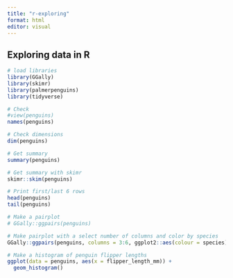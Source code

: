```yaml
---
title: "r-exploring"
format: html
editor: visual
---
```


## Exploring data in R

```r
# load libraries
library(GGally)
library(skimr)
library(palmerpenguins)
library(tidyverse)

# Check
#view(penguins)
names(penguins)

# Check dimensions
dim(penguins)

# Get summary
summary(penguins)

# Get summary with skimr
skimr::skim(penguins)

# Print first/last 6 rows
head(penguins)
tail(penguins)

# Make a pairplot
# GGally::ggpairs(penguins)

# Make pairplot with a select number of columns and color by species
GGally::ggpairs(penguins, columns = 3:6, ggplot2::aes(colour = species))

# Make a histogram of penguin flipper lengths
ggplot(data = penguins, aes(x = flipper_length_mm)) +
  geom_histogram()
```
